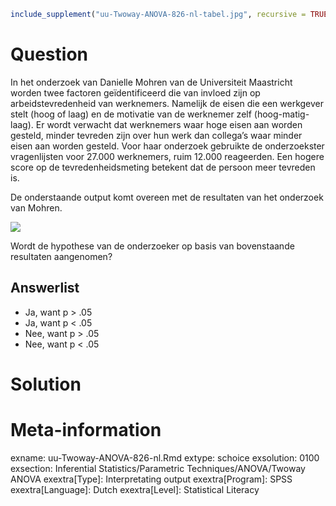 ```{r, echo = FALSE, results = "hide"}
include_supplement("uu-Twoway-ANOVA-826-nl-tabel.jpg", recursive = TRUE)
```



Question
========
  
In het onderzoek van Danielle Mohren van de Universiteit Maastricht worden twee factoren geïdentificeerd die van invloed zijn op arbeidstevredenheid van werknemers. Namelijk de eisen die een werkgever stelt (hoog of laag) en de motivatie van de werknemer zelf (hoog-matig-laag). Er wordt verwacht dat werknemers waar hoge eisen aan worden gesteld, minder tevreden zijn over hun werk dan collega’s waar minder eisen aan worden gesteld. Voor haar onderzoek gebruikte de onderzoekster vragenlijsten voor 27.000 werknemers, ruim 12.000 reageerden. Een hogere score op de tevredenheidsmeting betekent dat de persoon meer tevreden is.

De onderstaande output komt overeen met de resultaten van het onderzoek van Mohren. 



![](uu-Twoway-ANOVA-826-nl-tabel.jpg)

Wordt de hypothese van de onderzoeker op basis van bovenstaande resultaten aangenomen? 
  
Answerlist
----------

* Ja, want p > .05
* Ja, want p < .05
* Nee, want p > .05
* Nee, want p < .05



Solution
========



Meta-information
================
exname: uu-Twoway-ANOVA-826-nl.Rmd
extype: schoice
exsolution: 0100
exsection: Inferential Statistics/Parametric Techniques/ANOVA/Twoway ANOVA
exextra[Type]: Interpretating output
exextra[Program]: SPSS
exextra[Language]: Dutch
exextra[Level]: Statistical Literacy
